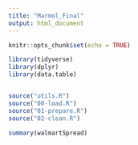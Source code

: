 ```yaml
---
title: "Marmol_Final"
output: html_document
---
```


```r
knitr::opts_chunk$set(echo = TRUE)
```

```r
library(tidyverse)
library(dplyr)
library(data.table)


source("utils.R")
source("00-load.R")
source("01-prepare.R")
source("02-clean.R")

summary(walmartSpread)
```

